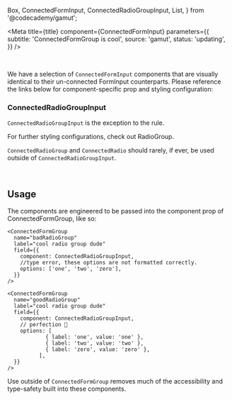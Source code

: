   Box,
  ConnectedFormInput,
  ConnectedRadioGroupInput,
  List,
} from '@codecademy/gamut';


<Meta
  title={title}
  component={ConnectedFormInput}
  parameters={{
    subtitle: 'ConnectedFormGroup is cool',
    source: 'gamut',
    status: 'updating',
  }}
/>

<br />

We have a selection of `ConnectedFormInput` components that are visually identical to their un-connected <LinkTo kind='Atoms/FormInputs'>FormInput</LinkTo> counterparts. Please reference the links below for component-specific prop and styling configuration:

<Box mx={36} mt={16} mb={42}>
  <List variant="table">
    <ListRowRenderer
      inputs={[
        { name: 'ConnectedInput', counterpart: 'Input' },
        { name: 'ConnectedSelect', counterpart: 'Select' },
        { name: 'ConnectedCheckbox', counterpart: 'Checkbox' },
        { name: 'ConnectedTextArea', counterpart: 'TextArea' },
      ]}
    />
  </List>
</Box>

### ConnectedRadioGroupInput

`ConnectedRadioGroupInput` is the exception to the rule.

<PropsTable of={ConnectedRadioGroupInput} />

For further styling configurations, check out <LinkTo kind="Atoms/FormInputs/RadioGroup">RadioGroup</LinkTo>.

`ConnectedRadioGroup` and `ConnectedRadio` should rarely, if ever, be used outside of `ConnectedRadioGroupInput`.

<br />

## Usage

The components are engineered to be passed into the component prop of <LinkTo kind="Organisms/ConnectedForm/ConnectedFormGroup">ConnectedFormGroup</LinkTo>, like so:

```tsx
<ConnectedFormGroup
  name="badRadioGroup"
  label="cool radio group dude"
  field={{
    component: ConnectedRadioGroupInput,
    //type error, these options are not formatted correctly.
    options: ['one', 'two', 'zero'],
  }}
/>

<ConnectedFormGroup
  name="goodRadioGroup"
  label="cool radio group dude"
  field={{
    component: ConnectedRadioGroupInput,
    // perfection 🙌
    options: [
            { label: 'one', value: 'one' },
            { label: 'two', value: 'two' },
            { label: 'zero', value: 'zero' },
          ],
  }}
/>
```

Use outside of `ConnectedFormGroup` removes much of the accessibility and type-safety built into these components.
